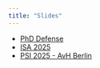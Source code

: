 ```yaml
---
title: "Slides"
---
```


- [PhD Defense](files/defense-tmp.html)
- [ISA 2025](files/isa2025.html)
- [PSI 2025 - AvH Berlin](files/psi2025.html)